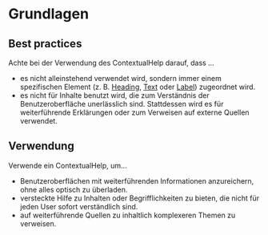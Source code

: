 # Grundlagen

## Best practices
Achte bei der Verwendung des ContextualHelp darauf, dass …

- es nicht alleinstehend verwendet wird, sondern immer einem spezifischen Element (z. B. [Heading](/03-components/content/heading),
[Text](/03-components/content/text) oder [Label](/03-components/content/label)) zugeordnet wird.
- es nicht für Inhalte benutzt wird, die zum Verständnis der Benutzeroberfläche unerlässlich sind. Stattdessen wird es für weiterführende Erklärungen oder zum Verweisen auf externe Quellen verwendet.

## Verwendung

Verwende ein ContextualHelp, um...

- Benutzeroberflächen mit weiterführenden Informationen anzureichern, ohne alles optisch zu überladen.
- versteckte Hilfe zu Inhalten oder Begrifflichkeiten zu bieten, die nicht für jeden User sofort verständlich sind.
- auf weiterführende Quellen zu inhaltlich komplexeren Themen zu verweisen.
